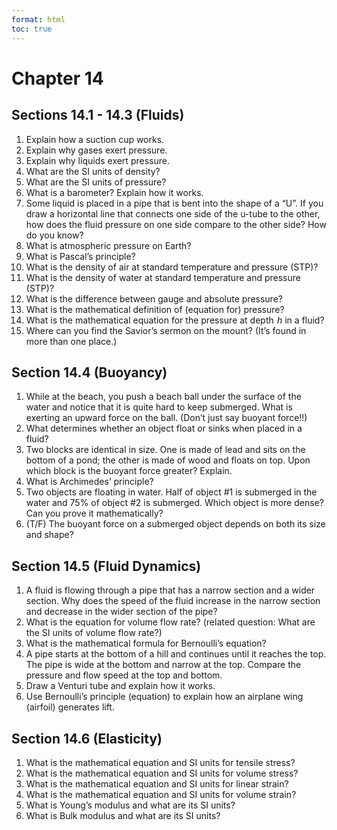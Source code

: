 ```yaml
---
format: html
toc: true
---
```


# Chapter 14  {-}

## Sections 14.1 - 14.3 (Fluids) {-}

1. Explain how a suction cup works.
2. Explain why gases exert pressure.
3. Explain why liquids exert pressure.
4. What are the SI units of density?
5. What are the SI units of pressure?
6. What is a barometer?  Explain how it works.
7. Some liquid is placed in a pipe that is bent into the shape of a "U".  If you draw a horizontal line that connects one side of the u-tube to the other, how does the fluid pressure on one side compare to the other side? How do you know?
8. What is atmospheric pressure on Earth?
9. What is Pascal's principle?
10. What is the density of air at standard temperature and pressure (STP)?
11. What is the density of water at standard temperature and pressure (STP)?
12. What is the difference between gauge and absolute pressure?
13. What is the mathematical definition of (equation for) pressure?
14. What is the mathematical equation for the pressure at depth  $h$ in a fluid?
15. Where can you find the Savior's sermon on the mount? (It's found in more than one place.)


## Section 14.4 (Buoyancy) {-}

1. While at the beach, you push a beach ball under the surface of the water and notice that it is quite hard to keep submerged.  What is exerting an upward force on the ball. (Don't just say buoyant force!!)
2. What determines whether an object float or sinks when placed in a fluid?
3. Two blocks are identical in size. One is made of lead and sits on the bottom of a pond; the other is made of wood and floats on top.  Upon which block is the buoyant force greater? Explain.
4. What is Archimedes' principle?
5. Two objects are floating in water.  Half of object #1 is submerged in the water and 75\% of object #2 is submerged.  Which object is more dense? Can you prove it mathematically?
6. (T/F)  The buoyant force on a submerged object depends on both its size and shape?



## Section 14.5 (Fluid Dynamics) {-}

1. A fluid is flowing through a pipe that has a narrow section and a wider section. Why does the speed of the fluid increase in the narrow section and decrease in the wider section of the pipe?
2. What is the equation for volume flow rate? (related question: What are the SI units of volume flow rate?)
3. What is the mathematical formula for Bernoulli's equation?
4. A pipe starts at the bottom of a hill and continues until it reaches the top.  The pipe is wide at the bottom and narrow at the top.  Compare the pressure and flow speed at the top and bottom.
5. Draw a Venturi tube and explain how it works.
6. Use Bernoulli's principle (equation) to explain how an airplane wing (airfoil) generates lift.

## Section 14.6 (Elasticity) {-}

1. What is the mathematical equation and SI units for tensile stress?
2. What is the mathematical equation and SI units for volume stress?
3. What is the mathematical equation and SI units for linear strain?
4. What is the mathematical equation and SI units for volume strain?
5. What is Young's modulus and what are its SI units?
6. What is Bulk modulus and what are its SI units?
